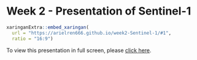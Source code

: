 # Week 2 - Presentation of Sentinel-1

```r
xaringanExtra::embed_xaringan(
  url = "https://arielren666.github.io/week2-Sentinel-1/#1",
  ratio = "16:9")
```

To view this presentation in full screen, please [click here](https://arielren666.github.io/week2-Sentinel-1/#1).
